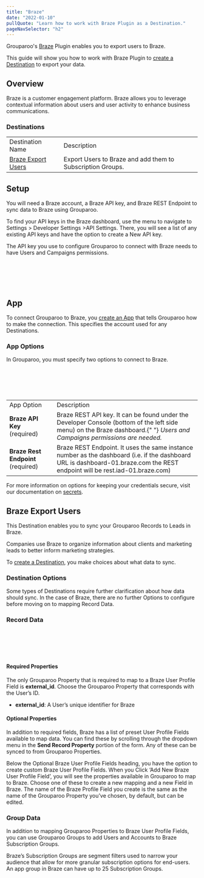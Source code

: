 ```yaml
---
title: "Braze"
date: "2022-01-10"
pullQuote: "Learn how to work with Braze Plugin as a Destination."
pageNavSelector: "h2"
---
```


<PluginDocsLinks plugin="Braze" />

Grouparoo's [Braze](https://www.braze.com/) Plugin enables you to export users to Braze.

This guide will show you how to work with Braze Plugin to [create a Destination](#create-a-braze-destination) to export your data.

## Overview

Braze is a customer engagement platform. Braze allows you to leverage contextual information about users and user activity to enhance business communications.

### Destinations

<table className="docTable">
  <tr>
    <td>Destination Name</td>
    <td>Description</td>
  </tr>
  <tr>
    <td>
      <a href="#braze-export-users">Braze Export Users</a>
    </td>
    <td>Export Users to Braze and add them to Subscription Groups.</td>
  </tr>
</table>

## Setup

You will need a Braze account, a Braze API key, and Braze REST Endpoint to sync data to Braze using Grouparoo.

To find your API keys in the Braze dashboard, use the menu to navigate to Settings > Developer Settings >API Settings. There, you will see a list of any existing API keys and have the option to create a New API key.

The API key you use to configure Grouparoo to connect with Braze needs to have Users and Campaigns permissions.

<ImageInBrowserFrame
  src="/images/docs/integrations/braze/setup/setup-1.png"
  alt="finding API key"
  width={733}
  height={169}
/>
<br></br>
<br></br>

## App

To connect Grouparoo to Braze, you [create an App](https://www.grouparoo.com/docs/config/apps) that tells Grouparoo how to make the connection. This specifies the account used for any Destinations.

### App Options

In Grouparoo, you must specify two options to connect to Braze.

<ImageInBrowserFrame
  src="/images/docs/integrations/braze/app/options.png"
  alt="Braze App Options"
  width={733}
  height={171}
/>
<br></br>
<br></br>

<table className="docTable">
  <tr>
    <td>App Option</td>
    <td>Description</td>
  </tr>
  <tr>
    <td>
      <strong>Braze API Key </strong>(required)
    </td>
    <td>
      Braze REST API key. It can be found under the Developer Console (bottom of
      the left side menu) on the Braze dashboard.{" "}
      <em>Users and Campaigns permissions are needed.</em>
    </td>
  </tr>
  <tr>
    <td>
      <strong>Braze Rest Endpoint</strong> (required)
    </td>
    <td>
      Braze REST Endpoint. It uses the same instance number as the dashboard
      (i.e. if the dashboard URL is dashboard-01.braze.com the REST endpoint
      will be rest.iad-01.braze.com)
    </td>
  </tr>
</table>

For more information on options for keeping your credentials secure, visit our documentation on [secrets](/docs/deployment/secrets).

## Braze Export Users

This Destination enables you to sync your Grouparoo Records to Leads in Braze.

Companies use Braze to organize information about clients and marketing leads to better inform marketing strategies.

To [create a Destination](/docs/config/destinations), you make choices about what data to sync.

<DestinationSyncModes appName="Braze" recordsName="Users" />

### Destination Options

Some types of Destinations require further clarification about how data should sync. In the case of Braze, there are no further Options to configure before moving on to mapping Record Data.

### Record Data

<ImageInBrowserFrame
  src="/images/docs/integrations/braze/export-contacts/record-data.png"
  alt="Braze Export Contacts: Record Data"
  width={733}
  height={719}
/>
<br></br>
<br></br>

#### Required Properties

The only Grouparoo Property that is required to map to a Braze User Profile Field is **external_id**. Choose the Grouparoo Property that corresponds with the User’s ID.

- **external_id**: A User’s unique identifier for Braze

#### Optional Properties

In addition to required fields, Braze has a list of preset User Profile Fields available to map data. You can find these by scrolling through the dropdown menu in the **Send Record Property** portion of the form. Any of these can be synced to from Grouparoo Properties.

Below the Optional Braze User Profile Fields heading, you have the option to create custom Braze User Profile Fields. When you Click ‘Add New Braze User Profile Field’, you will see the properties available in Grouparoo to map to Braze. Choose one of these to create a new mapping and a new Field in Braze. The name of the Braze Profile Field you create is the same as the name of the Grouparoo Property you’ve chosen, by default, but can be edited.

### Group Data

In addition to mapping Grouparoo Properties to Braze User Profile Fields, you can use Grouparoo Groups to add Users and Accounts to Braze Subscription Groups.

Braze’s Subscription Groups are segment filters used to narrow your audience that allow for more granular subscription options for end-users. An app group in Braze can have up to 25 Subscription Groups.

<ImageInBrowserFrame
  src="/images/docs/integrations/braze/export-contacts/group-data.png"
  alt="Braze Export Contacts: Group Data"
  width={733}
  height={235}
/>
<br></br>
<br></br>

<PluginDocsIntegrationNotes plugin="Braze" />
